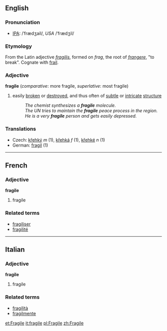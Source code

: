 ==English==
===Pronunciation===
*[[IPA]]: /ˈfrædʒail/, ''USA'' /ˈfrædʒil/
===Etymology===
From the Latin adjective ''[[fragilis]]'', formed on ''frag'', the root of ''[[frangere]]'', "to break". Cognate with [[frail]].
===Adjective===
'''fragile''' (''comparative'': more fragile, ''superlative'': most fragile)
# easily [[brake|broken]] or [[destroy]]ed, and thus often of [[subtle]] or [[intricate]] [[structure]]
#:''The chemist synthesizes a '''fragile''' molecule.''
#:''The UN tries to maintain the '''fragile''' peace process in the region.''
#:''He is a very '''fragile''' person and gets easily depressed.''
===Translations===
*Czech: [[křehký]] ''m'' (1), [[křehká]] ''f'' (1), [[křehké]] ''n'' (1)
*German: [[fragil]] (1)
----

==French==
===Adjective===
'''fragile'''

# fragile

===Related terms===
*[[fragiliser]]
*[[fragilité]]

----

==Italian==
===Adjective===
'''fragile'''

# fragile

===Related terms===
*[[fragilità]]
*[[fragilmente]]

[[et:Fragile]]
[[it:fragile]]
[[pl:Fragile]]
[[zh:Fragile]]